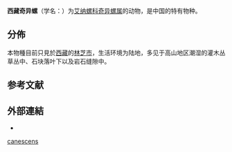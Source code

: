 {{Speciesbox
| genus = Buliminus
| species = canescens
| authority = (P. M.Heude, 1884)
}}

'''西藏奇异螺'''（学名：''{{lang|la|Buliminus canescens}}''）为[[艾纳螺科|艾纳螺科]][[奇异螺属|奇异螺属]]的动物，是中国的特有物种{{r|id10983|zheconanimal}}。

==分佈==
本物種目前只見於[[西藏|西藏]]{{r|id10983|zheconanimal}}的[[林芝市|林芝市]]{{r|WMSD}}，生活环境为陆地，多见于高山地区潮湿的灌木丛草丛中、石块落叶下以及岩石缝隙中{{r|id10983}}。

==参考文献==
{{reflist|refs=
<ref name='id10983'>{{cite web| url = http://www.bioinfo.cn/db05/BjdwSpecies.php?action=view&id=10983| deadurl = yes| archiveurl = https://web.archive.org/web/20160305101251/http://www.bioinfo.cn/db05/BjdwSpecies.php?action=view&id=10983| title = 西藏奇异螺| work = 《中国动物物种编目数据库》| publisher = 中国科学院微生物研究所| author = 中国科学院动物研究所| accessdate = 2009-04-28| archivedate = 2016-03-05| language = zh-hans}}</ref>
<ref name="WMSD">{{cite web |url=http://www.bagniliggia.it/WMSD/HtmSpecies/3843802401.htm |title=Mirus thibetanus (P.M. Heude, 1882) - ID: 3843802401 |work=WMSDB - Worldwide Mollusc Species Data Base |author=Bagni Liggia |location=Genova, Italy |date=2017-08-28 |access-date=2018-05-11 |language=en |archive-date=2018-05-11 |archive-url=https://web.archive.org/web/20180511215046/http://www.bagniliggia.it/WMSD/HtmSpecies/3843802401.htm |dead-url=no }}</ref>
<ref name="zheconanimal">{{cite book
 |title=中国经济动物志 |volume=陆生软体动物
 |editor1=[[陈德牛|陈德牛]] |editor2=[[高家祥|高家祥]] |year=1987
 |publisher=[[科学出版社|科学出版社]] |pages=186页 |language=zh-hans }}</ref>
}}

==外部連結==
*{{Wikispecies-inline|Buliminus canescens}}
{{Taxonbar|from=Q95619077}}

[[Category:奇异螺属|canescens]]


{{软体动物小作品}}